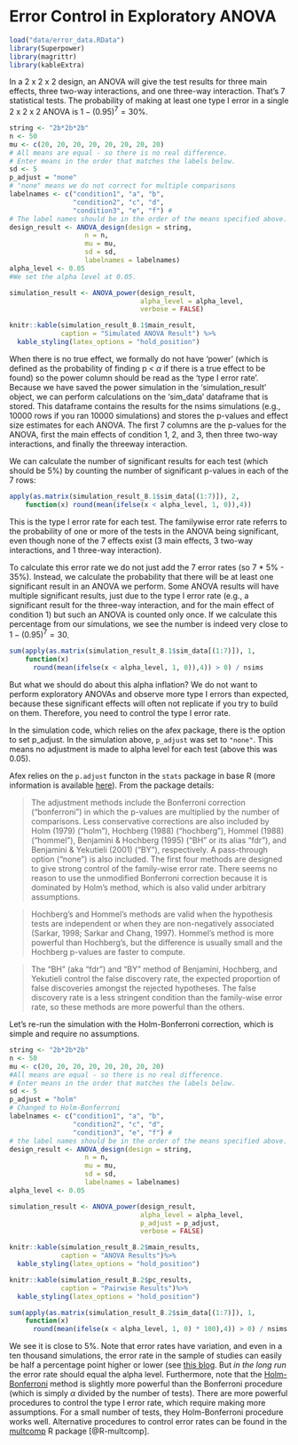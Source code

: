 # Error Control in Exploratory ANOVA
```r
load("data/error_data.RData")
library(Superpower)
library(magrittr)
library(kableExtra)
```
In a 2 x 2 x 2 design, an ANOVA will give the test results for three main effects, three two-way interactions, and one three-way interaction. That’s 7 statistical tests. The probability of making at least one type I error in a single 2 x 2 x 2 ANOVA is $1-(0.95)^7 = 30$%.

```r
string <- "2b*2b*2b"
n <- 50
mu <- c(20, 20, 20, 20, 20, 20, 20, 20) 
# All means are equal - so there is no real difference.
# Enter means in the order that matches the labels below.
sd <- 5
p_adjust = "none"
# "none" means we do not correct for multiple comparisons
labelnames <- c("condition1", "a", "b", 
                "condition2", "c", "d", 
                "condition3", "e", "f") #
# The label names should be in the order of the means specified above.
design_result <- ANOVA_design(design = string,
                   n = n, 
                   mu = mu, 
                   sd = sd, 
                   labelnames = labelnames)
alpha_level <- 0.05
#We set the alpha level at 0.05. 
```
```r
simulation_result <- ANOVA_power(design_result,
                                 alpha_level = alpha_level,
                                 verbose = FALSE)
```

```r
knitr::kable(simulation_result_8.1$main_result,
             caption = "Simulated ANOVA Result") %>%
  kable_styling(latex_options = "hold_position")
```

When there is no true effect, we formally do not have 'power' (which is defined as the probability of finding p < $\alpha$ if there is a true effect to be found) so the power column should be read as the 'type I error rate'. Because we have saved the power simulation in the 'simulation_result' object, we can perform calculations on the 'sim_data' dataframe that is stored. This dataframe contains the results for the nsims simulations (e.g., 10000 rows if you ran 10000 simulations) and stores the p-values and effect size estimates for each ANOVA. The first 7 columns are the p-values for the ANOVA, first the main effects of condition 1, 2, and 3, then three two-way interactions, and finally the threeway interaction.

We can calculate the number of significant results for each test (which should be 5%) by counting the number of significant p-values in each of the 7 rows:

```r
apply(as.matrix(simulation_result_8.1$sim_data[(1:7)]), 2, 
    function(x) round(mean(ifelse(x < alpha_level, 1, 0)),4))
```

This is the type I error rate for each test. The familywise error rate referrs to the probability of one or more of the tests in the ANOVA being significant, even though none of the 7 effects exist (3 main effects, 3 two-way interactions, and 1 three-way interaction). 

To calculate this error rate we do not just add the 7 error rates (so 7 * 5% - 35%). Instead, we calculate the probability that there will be at least one significant result in an ANOVA we perform. Some ANOVA results will have multiple significant results, just due to the type I error rate (e.g., a significant result for the three-way interaction, and for the main effect of condition 1) but such an ANOVA is counted only once. If we calculate this percentage from our simulations, we see the number is indeed very close to $1-(0.95)^7 = 30%$.  

```r
sum(apply(as.matrix(simulation_result_8.1$sim_data[(1:7)]), 1, 
    function(x) 
      round(mean(ifelse(x < alpha_level, 1, 0)),4)) > 0) / nsims
```

But what we should do about this alpha inflation? We do not want to perform exploratory ANOVAs and observe more type I errors than expected, because these significant effects will often not replicate if you try to build on them. Therefore, you need to control the type I error rate. 

In the simulation code, which relies on the afex package, there is the option to set p_adjust. In the simulation above, `p_adjust` was set to `"none"`. This means no adjustment is made to alpha level for each test (above this was 0.05).

Afex relies on the `p.adjust` functon in the `stats` package in base R (more information is available [here](https://www.rdocumentation.org/packages/stats/versions/3.1.1/topics/p.adjust)). From the package details: 

>The adjustment methods include the Bonferroni correction ("bonferroni") in which the p-values are multiplied by the number of comparisons. Less conservative corrections are also included by Holm (1979) ("holm"), Hochberg (1988) ("hochberg"), Hommel (1988) ("hommel"), Benjamini & Hochberg (1995) ("BH" or its alias "fdr"), and Benjamini & Yekutieli (2001) ("BY"), respectively. A pass-through option ("none") is also included.  The first four methods are designed to give strong control of the family-wise error rate. There seems no reason to use the unmodified Bonferroni correction because it is dominated by Holm's method, which is also valid under arbitrary assumptions.

>Hochberg's and Hommel's methods are valid when the hypothesis tests are independent or when they are non-negatively associated (Sarkar, 1998; Sarkar and Chang, 1997). Hommel's method is more powerful than Hochberg's, but the difference is usually small and the Hochberg p-values are faster to compute.

>The "BH" (aka "fdr") and "BY" method of Benjamini, Hochberg, and Yekutieli control the false discovery rate, the expected proportion of false discoveries amongst the rejected hypotheses. The false discovery rate is a less stringent condition than the family-wise error rate, so these methods are more powerful than the others.

Let's re-run the simulation with the Holm-Bonferroni correction, which is simple and require no assumptions.

```r
string <- "2b*2b*2b"
n <- 50
mu <- c(20, 20, 20, 20, 20, 20, 20, 20) 
#All means are equal - so there is no real difference.
# Enter means in the order that matches the labels below.
sd <- 5
p_adjust = "holm"
# Changed to Holm-Bonferroni
labelnames <- c("condition1", "a", "b", 
                "condition2", "c", "d", 
                "condition3", "e", "f") #
# the label names should be in the order of the means specified above.
design_result <- ANOVA_design(design = string,
                   n = n, 
                   mu = mu, 
                   sd = sd, 
                   labelnames = labelnames)
alpha_level <- 0.05
```
```r
simulation_result <- ANOVA_power(design_result, 
                                 alpha_level = alpha_level,
                                 p_adjust = p_adjust,
                                 verbose = FALSE)
```

```r
knitr::kable(simulation_result_8.2$main_results, 
             caption = "ANOVA Results")%>%
  kable_styling(latex_options = "hold_position")
```

```r
knitr::kable(simulation_result_8.2$pc_results, 
             caption = "Pairwise Results")%>%
  kable_styling(latex_options = "hold_position")
```

```r
sum(apply(as.matrix(simulation_result_8.2$sim_data[(1:7)]), 1, 
    function(x) 
      round(mean(ifelse(x < alpha_level, 1, 0) * 100),4)) > 0) / nsims
```

We see it is close to 5%. 
Note that error rates have variation, and even in a ten thousand simulations, the error rate in the sample of studies can easily be half a percentage point higher or lower (see [this blog](https://daniellakens.blogspot.com/2020/01/observed-alpha-levels-why-statistical.html). 
But *in the long run* the error rate should equal the alpha level. Furthermore, note that the [Holm-Bonferroni](https://en.wikipedia.org/wiki/Holm%E2%80%93Bonferroni_method) method is slightly more powerful than the Bonferroni procedure (which is simply $\alpha$ divided by the number of tests). 
There are more powerful procedures to control the type I error rate, which require making more assumptions. 
For a small number of tests, they Holm-Bonferroni procedure works well. 
Alternative procedures to control error rates can be found in the [multcomp](https://cran.r-project.org/web/packages/multcomp/index.html) R package [@R-multcomp].  